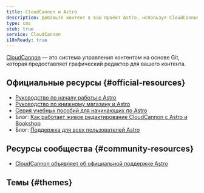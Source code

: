 ```yaml
---
title: CloudCannon и Astro
description: Добавьте контент в ваш проект Astro, используя CloudCannon в качестве CMS
type: cms
stub: true
service: CloudCannon
i18nReady: true
---
```



[CloudCannon](https://cloudcannon.com) — это система управления контентом на основе Git, которая предоставляет графический редактор для вашего контента.


## Официальные ресурсы \{#official-resources\}

- [Руководство по началу работы с Astro](https://cloudcannon.com/documentation/guides/astro-starter-guide/)
- [Руководство по книжному магазину и Astro](https://cloudcannon.com/documentation/guides/bookshop-astro-guide/)
- [Серия учебных пособий для начинающих по Astro](https://cloudcannon.com/tutorials/astro-beginners-tutorial-series/)
- Блог: [Как работает живое редактирование CloudCannon с Astro и Bookshop](https://cloudcannon.com/blog/how-cloudcannons-live-editing-works-with-astro-and-bookshop/)
- Блог: [Поддержка для всех пользователей Astro](https://cloudcannon.com/blog/out-of-this-world-support-for-all-astro-users/)


## Ресурсы сообщества  \{#community-resources\}

- [CloudCannon объявляет об официальной поддержке Astro](https://astro.build/blog/astro-cloudcannon-support/)

## Темы \{#themes\}

<Grid>
    <Card title="Sendit" href="https://astro.build/themes/details/sendit/" thumbnail="sendit.png"/>
</Grid>